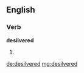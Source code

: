 ==English==

===Verb===
'''desilvered'''

# {{past of|[[desilver]]}}

[[de:desilvered]]
[[mg:desilvered]]